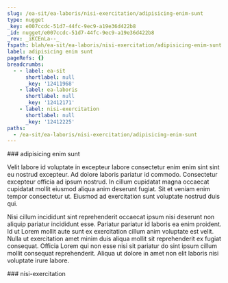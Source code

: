 ```yaml
---
slug: /ea-sit/ea-laboris/nisi-exercitation/adipisicing-enim-sunt
type: nugget
_key: e007ccdc-51d7-44fc-9ec9-a19e36d422b8
_id: nugget/e007ccdc-51d7-44fc-9ec9-a19e36d422b8
_rev: _iKCEnLa--_
fspath: blah/ea-sit/ea-laboris/nisi-exercitation/adipisicing-enim-sunt.md
label: adipisicing enim sunt
pageRefs: {}
breadcrumbs:
  - - label: ea-sit
      shortlabel: null
      _key: '12411968'
    - label: ea-laboris
      shortlabel: null
      _key: '12412171'
    - label: nisi-exercitation
      shortlabel: null
      _key: '12412225'
paths:
  - /ea-sit/ea-laboris/nisi-exercitation/adipisicing-enim-sunt
---
```


<NuggetArea>
<Nugget slug="/ea-sit/ea-laboris/nisi-exercitation/adipisicing-enim-sunt" type="nugget" _key="e007ccdc-51d7-44fc-9ec9-a19e36d422b8" _id="nugget/e007ccdc-51d7-44fc-9ec9-a19e36d422b8" _rev="_iKCEnLa--_" fspath="blah/ea-sit/ea-laboris/nisi-exercitation/adipisicing-enim-sunt.md" label="adipisicing enim sunt" paths="/ea-sit/ea-laboris/nisi-exercitation/adipisicing-enim-sunt">
<NuggetBody>
### adipisicing enim sunt

Velit labore id voluptate in excepteur labore consectetur enim enim sint sint eu nostrud excepteur. Ad dolore laboris pariatur id commodo. Consectetur excepteur officia ad ipsum nostrud. In cillum cupidatat magna occaecat cupidatat mollit eiusmod aliqua anim deserunt fugiat. Sit et veniam enim tempor consectetur ut. Eiusmod ad exercitation sunt voluptate nostrud duis qui.

Nisi cillum incididunt sint reprehenderit occaecat ipsum nisi deserunt non aliquip pariatur incididunt esse. Pariatur pariatur id laboris ea enim proident. Id ut Lorem mollit aute sunt ex exercitation cillum anim voluptate est velit. Nulla ut exercitation amet minim duis aliqua mollit sit reprehenderit ex fugiat consequat. Officia Lorem qui non esse nisi sit pariatur do sint ipsum cillum mollit consequat reprehenderit. Aliqua ut dolore in amet non elit laboris nisi voluptate irure labore.

</NuggetBody>
<Breadcrumbs>
<Crumbs>
<Crumb _key="12411968" label="ea-sit" /><Crumb _key="12412171" label="ea-laboris" /><Crumb _key="12412225" label="nisi-exercitation" />
</Crumbs>
</Breadcrumbs>
</Nugget>

<NuggetsInbound>
</NuggetsInbound>
<NuggetsOutbound>
</NuggetsOutbound>
</NuggetArea>
<PassagesInbound>
<Passage direction="inbound" type="passage" _key="12412225" _id="passage/12412225" _rev="_iKCEnLa---" label="nisi-exercitation" passage="nisi-exercitation" fspath="blah/ea-sit/ea-laboris/nisi-exercitation" paths="/ea-sit/ea-laboris/nisi-exercitation" slug="/ea-sit/ea-laboris/nisi-exercitation">
<NuggetBody>
### nisi-exercitation

</NuggetBody>
<Breadcrumbs>
<Crumbs>
<Crumb _key="12411968" label="ea-sit" /><Crumb _key="12412171" label="ea-laboris" />
</Crumbs>
</Breadcrumbs>
</Passage>

</PassagesInbound>
<PassagesOutbound>
</PassagesOutbound>